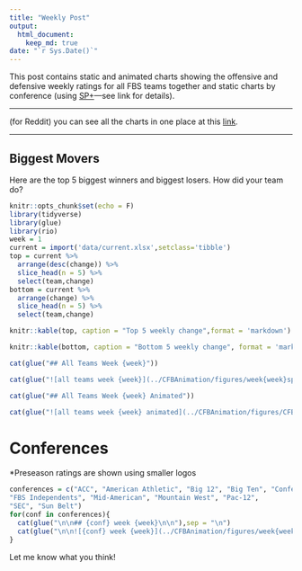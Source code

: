 ```yaml
---
title: "Weekly Post"
output: 
  html_document:
    keep_md: true
date: "`r Sys.Date()`"
---
```


This post contains static and animated charts showing the offensive and defensive weekly ratings for all FBS teams together and static charts by conference (using [SP+](https://www.espn.com/college-football/insider/story/_/id/38332658/college-football-2023-week-1-sp+-rankings-takeaways)---see link for details).

***

(for Reddit) you can see all the charts in one place at this [link](../CFBAnimation/WeeklyPost).

***

## Biggest Movers

Here are the top 5 biggest winners and biggest losers. How did your team do?

```r
knitr::opts_chunk$set(echo = F)
library(tidyverse)
library(glue)
library(rio)
week = 1
current = import('data/current.xlsx',setclass='tibble')
top = current %>%
  arrange(desc(change)) %>% 
  slice_head(n = 5) %>% 
  select(team,change)
bottom = current %>%
  arrange(change) %>% 
  slice_head(n = 5) %>% 
  select(team,change)
```

```r
knitr::kable(top, caption = "Top 5 weekly change",format = 'markdown')
```

```r
knitr::kable(bottom, caption = "Bottom 5 weekly change", format = 'markdown')
```

```r
cat(glue("## All Teams Week {week}"))
```

```r
cat(glue("![all teams week {week}](../CFBAnimation/figures/week{week}sppcfb.png)"))
```

```r
cat(glue("## All Teams Week {week} Animated"))
```

```r
cat(glue("![all teams week {week} animated](../CFBAnimation/figures/CFBEfficiency-week{week}.gif)"))
```

# Conferences

*Preseason ratings are shown using smaller logos

```r
conferences = c("ACC", "American Athletic", "Big 12", "Big Ten", "Conference USA", 
"FBS Independents", "Mid-American", "Mountain West", "Pac-12", 
"SEC", "Sun Belt")
for(conf in conferences){
  cat(glue("\n\n## {conf} week {week}\n\n"),sep = "\n")
  cat(glue("\n\n![{conf} week {week}](../CFBAnimation/figures/week{week}sppcfb-{conf}.png)\n\n"),sep = "\n")
}
```

Let me know what you think!
